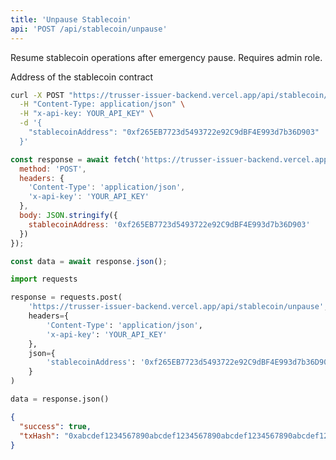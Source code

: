 ```yaml
---
title: 'Unpause Stablecoin'
api: 'POST /api/stablecoin/unpause'
---
```


Resume stablecoin operations after emergency pause. Requires admin role.

<ParamField body="stablecoinAddress" type="string" required>
  Address of the stablecoin contract
</ParamField>

<RequestExample>

```bash cURL
curl -X POST "https://trusser-issuer-backend.vercel.app/api/stablecoin/unpause" \
  -H "Content-Type: application/json" \
  -H "x-api-key: YOUR_API_KEY" \
  -d '{
    "stablecoinAddress": "0xf265EB7723d5493722e92C9dBF4E993d7b36D903"
  }'
```

```javascript JavaScript
const response = await fetch('https://trusser-issuer-backend.vercel.app/api/stablecoin/unpause', {
  method: 'POST',
  headers: {
    'Content-Type': 'application/json',
    'x-api-key': 'YOUR_API_KEY'
  },
  body: JSON.stringify({
    stablecoinAddress: '0xf265EB7723d5493722e92C9dBF4E993d7b36D903'
  })
});

const data = await response.json();
```

```python Python
import requests

response = requests.post(
    'https://trusser-issuer-backend.vercel.app/api/stablecoin/unpause',
    headers={
        'Content-Type': 'application/json',
        'x-api-key': 'YOUR_API_KEY'
    },
    json={
        'stablecoinAddress': '0xf265EB7723d5493722e92C9dBF4E993d7b36D903'
    }
)

data = response.json()
```

</RequestExample>

<ResponseExample>

```json Response
{
  "success": true,
  "txHash": "0xabcdef1234567890abcdef1234567890abcdef1234567890abcdef1234567890ab"
}
```

</ResponseExample>
